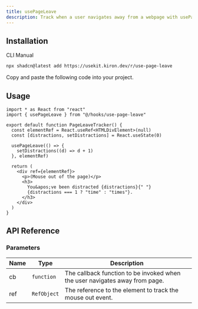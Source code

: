 ```yaml
---
title: usePageLeave
description: Track when a user navigates away from a webpage with usePageLeave.
---
```


<ComponentPreview name="use-page-leave-demo" />

## Installation

<Tabs defaultValue="cli">

<TabsList>
  <TabsTrigger value="cli">CLI</TabsTrigger>
  <TabsTrigger value="manual">Manual</TabsTrigger>
</TabsList>

<TabsContent value="cli">

```bash
npx shadcn@latest add https://usekit.kiron.dev/r/use-page-leave
```

</TabsContent>

<TabsContent value="manual">

<Steps>

<Step>Copy and paste the following code into your project.</Step>

<ComponentSource name="use-page-leave" />

</Steps>

</TabsContent>

</Tabs>

## Usage

```tsx {2, 8-10}
import * as React from "react"
import { usePageLeave } from "@/hooks/use-page-leave"

export default function PageLeaveTracker() {
  const elementRef = React.useRef<HTMLDivElement>(null)
  const [distractions, setDistractions] = React.useState(0)

  usePageLeave(() => {
    setDistractions((d) => d + 1)
  }, elementRef)

  return (
    <div ref={elementRef}>
      <p>(Mouse out of the page)</p>
      <h3>
        You&apos;ve been distracted {distractions}{" "}
        {distractions === 1 ? "time" : "times"}.
      </h3>
    </div>
  )
}
```

## API Reference

### Parameters
| Name | Type       | Description                                                                 |
| ---- | ---------- | --------------------------------------------------------------------------- |
| cb   | `function` | The callback function to be invoked when the user navigates away from page. |
| ref  | `RefObject` | The reference to the element to track the mouse out event.                  |
